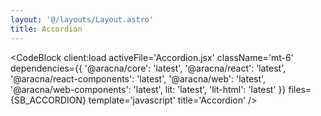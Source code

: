 ```yaml
---
layout: '@/layouts/Layout.astro'
title: Accordion
---
```



<AccordionComponentBlock client:load />

<CodeBlock
  client:load
  activeFile='Accordion.jsx'
  className='mt-6'
  dependencies={{
    '@aracna/core': 'latest',
    '@aracna/react': 'latest',
    '@aracna/react-components': 'latest',
    '@aracna/web': 'latest',
    '@aracna/web-components': 'latest',
    lit: 'latest',
    'lit-html': 'latest'
  }}
  files={SB_ACCORDION}
  template='javascript'
  title='Accordion'
/>
